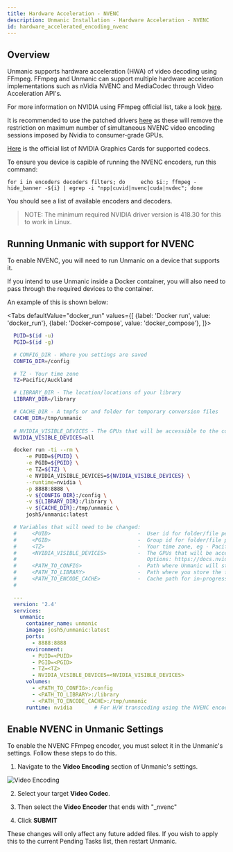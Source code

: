 ```yaml
---
title: Hardware Acceleration - NVENC
description: Unmanic Installation - Hardware Acceleration - NVENC
id: hardware_accelerated_encoding_nvenc
---
```


## Overview

Unmanic supports hardware acceleration (HWA) of video decoding using FFmpeg. FFmpeg and Unmanic can support multiple hardware acceleration implementations such as nVidia NVENC and MediaCodec through Video Acceleration API's.


For more information on NVIDIA using FFmpeg official list, take a look [here](https://developer.nvidia.com/ffmpeg).


It is recommended to use the patched drivers [here](https://github.com/keylase/nvidia-patch) as these will remove the restriction on maximum number of simultaneous NVENC video encoding sessions imposed by Nvidia to consumer-grade GPUs.

[Here](https://developer.nvidia.com/video-encode-and-decode-gpu-support-matrix-new) is the official list of NVIDIA Graphics Cards for supported codecs.

To ensure you device is capible of running the NVENC encoders, run this command:
```
for i in encoders decoders filters; do     echo $i:; ffmpeg -hide_banner -${i} | egrep -i "npp|cuvid|nvenc|cuda|nvdec"; done
```

You should see a list of available encoders and decoders.

> NOTE:
> The minimum required NVIDIA driver version is 418.30 for this to work in Linux.



## Running Unmanic with support for NVENC

To enable NVENC, you will need to run Unmanic on a device that supports it.

If you intend to use Unmanic inside a Docker container, you will also need to pass through the required devices to the container. 

An example of this is shown below:


<Tabs
defaultValue="docker_run"
values={[
{label: 'Docker run', value: 'docker_run'},
{label: 'Docker-compose', value: 'docker_compose'},
]}>
<TabItem value="docker_run">

  ```bash
    PUID=$(id -u)
    PGID=$(id -g)

    # CONFIG_DIR - Where you settings are saved
    CONFIG_DIR=/config

    # TZ - Your time zone
    TZ=Pacific/Auckland

    # LIBRARY_DIR - The location/locations of your library
    LIBRARY_DIR=/library

    # CACHE_DIR - A tmpfs or and folder for temporary conversion files
    CACHE_DIR=/tmp/unmanic
    
    # NVIDIA_VISIBLE_DEVICES - The GPUs that will be accessible to the container
    NVIDIA_VISIBLE_DEVICES=all

    docker run -ti --rm \
        -e PUID=${PUID} \
        -e PGID=${PGID} \
        -e TZ=${TZ} \
        -e NVIDIA_VISIBLE_DEVICES=${NVIDIA_VISIBLE_DEVICES} \
        --runtime=nvidia \
        -p 8888:8888 \
        -v ${CONFIG_DIR}:/config \
        -v ${LIBRARY_DIR}:/library \
        -v ${CACHE_DIR}:/tmp/unmanic \
        josh5/unmanic:latest
  ```

  </TabItem>
  <TabItem value="docker_compose">

  ```yaml
    # Variables that will need to be changed:
    #     <PUID>                            -  User id for folder/file permissions
    #     <PGID>                            -  Group id for folder/file permissions
    #     <TZ>                              -  Your time zone, eg - Pacific/Auckland
    #     <NVIDIA_VISIBLE_DEVICES>          -  The GPUs that will be accessible to the container
    #                                          Options: https://docs.nvidia.com/datacenter/cloud-native/container-toolkit/user-guide.html#gpu-enumeration
    #     <PATH_TO_CONFIG>                  -  Path where Unmanic will store config files
    #     <PATH_TO_LIBRARY>                 -  Path where you store the files that Unmanic will scan
    #     <PATH_TO_ENCODE_CACHE>            -  Cache path for in-progress encoding tasks
    #

    ---
    version: '2.4'
    services:
      unmanic:
        container_name: unmanic
        image: josh5/unmanic:latest
        ports:
          - 8888:8888
        environment:
          - PUID=<PUID>
          - PGID=<PGID>
          - TZ=<TZ>
          - NVIDIA_VISIBLE_DEVICES=<NVIDIA_VISIBLE_DEVICES>
        volumes:
          - <PATH_TO_CONFIG>:/config
          - <PATH_TO_LIBRARY>:/library
          - <PATH_TO_ENCODE_CACHE>:/tmp/unmanic
        runtime: nvidia       # For H/W transcoding using the NVENC encoder
  ```

  </TabItem>
</Tabs>


## Enable NVENC in Unmanic Settings

To enable the NVENC FFmpeg encoder, you must select it in the Unmanic's settings. Follow these steps to do this.

1. Navigate to the **Video Encoding** section of Unmanic's settings.

![Video Encoding](https://raw.githubusercontent.com/Josh5/unmanic/master/docs/images/settings-video-encoding.png)

2. Select your target **Video Codec**.

3. Then select the **Video Encoder** that ends with "_nvenc"

4. Click **SUBMIT**

These changes will only affect any future added files. If you wish to apply this to the current Pending Tasks list, then restart Unmanic.

